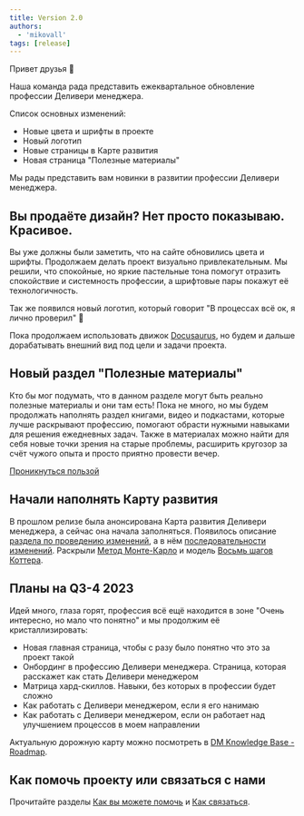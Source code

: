 ```yaml
---
title: Version 2.0
authors:
  - 'mikovall'
tags: [release]
---
```

Привет друзья 👋

Наша команда рада представить ежеквартальное обновление профессии Деливери менеджера.

Список основных изменений:

* Новые цвета и шрифты в проекте
* Новый логотип
* Новые страницы в Карте развития
* Новая страница "Полезные материалы"

<!--truncate-->

Мы рады представить вам новинки в развитии профессии Деливери менеджера.

## Вы продаёте дизайн? Нет просто показываю. Красивое.

Вы уже должны были заметить, что на сайте обновились цвета и шрифты. Продолжаем делать проект визуально привлекательным. Мы решили, что спокойные, но яркие пастельные тона помогут отразить спокойствие и системность профессии, а шрифтовые пары покажут её технологичность.

Так же появился новый логотип, который говорит "В процессах всё ок, я лично проверил" 🙂

Пока продолжаем использовать движок [Docusaurus](https://docusaurus.io/), но будем и дальше дорабатывать внешний вид под цели и задачи проекта.

## Новый раздел "Полезные материалы"

Кто бы мог подумать, что в данном разделе могут быть реально полезные материалы и они там есть! Пока не много, но мы будем продолжать наполнять раздел книгами, видео и подкастами, которые лучше раскрывают профессию, помогают обрасти нужными навыками для решения ежедневных задач. Также в материалах можно найти для себя новые точки зрения на старые проблемы, расширить кругозор за счёт чужого опыта и просто приятно провести вечер.

[Проникнуться пользой](/docs/profession/good-to-know)

## Начали наполнять Карту развития

В прошлом релизе была анонсирована Карта развития Деливери менеджера, а сейчас она начала заполняться. Появилось описание [раздела по проведению изменений](/docs/roadmap/management/change), а в нём [последовательности изменений](/docs/roadmap/management/change/order). Раскрыли [Метод Монте-Карло](/docs/roadmap/management/job/tasks/planning/monte-carlo-method) и модель [Восьмь шагов Коттера](/docs/roadmap/management/change/order/kotter-8-steps).

## Планы на Q3-4 2023

Идей много, глаза горят, профессия всё ещё находится в зоне "Очень интересно, но мало что понятно" и мы продолжим её кристаллизировать:

-   Новая главная страница, чтобы с разу было понятно что это за проект такой
-   Онбординг в профессию Деливери менеджера. Страница, которая расскажет как стать Деливери менеджером
-   Матрица хард-скиллов. Навыки, без которых в профессии будет сложно
-   Как работать с Деливери менеджером, если я его нанимаю
-   Как работать с Деливери менеджером, если он работает над улучшением процессов в моем направлении

Актуальную дорожную карту можно посмотреть в [DM Knowledge Base - Roadmap](https://github.com/Delivery-Manager/knowledgebase/issues/1).

## Как помочь проекту или связаться с нами
Прочитайте разделы [Как вы можете помочь](https://github.com/Delivery-Manager/knowledgebase#как-вы-можете-помочь) и [Как связаться](https://github.com/Delivery-Manager/knowledgebase#как-связаться).
